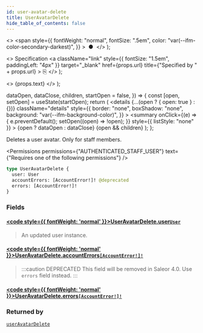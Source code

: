 ```yaml
---
id: user-avatar-delete
title: UserAvatarDelete
hide_table_of_contents: false
---
```


  <>
    <span
      style={{
        fontWeight: "normal",
        fontSize: ".5em",
        color: "var(--ifm-color-secondary-darkest)",
      }}
    >
      &nbsp;●&nbsp;
    </span>
  </>
);

  <>
    Specification
    <a
      className="link"
      style={{ fontSize: "1.5em", paddingLeft: "4px" }}
      target="\_blank"
      href={props.url}
      title={"Specified by " + props.url}
    >
      ⎘
    </a>
  </>
);

  <>
    <span className={props.class}>{props.text}</span>
  </>
);


  dataOpen,
  dataClose,
  children,
  startOpen = false,
}) => {
  const [open, setOpen] = useState(startOpen);
  return (
    <details
      {...(open ? { open: true } : {})}
      className="details"
      style={{
        border: "none",
        boxShadow: "none",
        background: "var(--ifm-background-color)",
      }}
    >
      <summary
        onClick={(e) => {
          e.preventDefault();
          setOpen((open) => !open);
        }}
        style={{ listStyle: "none" }}
      >
        {open ? dataOpen : dataClose}
      </summary>
      {open && children}
    </details>
  );
};

Deletes a user avatar. Only for staff members.

<Permissions
  permissions={"AUTHENTICATED_STAFF_USER"}
  text={"Requires one of the following permissions"}
/>

```graphql
type UserAvatarDelete {
  user: User
  accountErrors: [AccountError!]! @deprecated
  errors: [AccountError!]!
}
```

### Fields

#### [<code style={{ fontWeight: 'normal' }}>UserAvatarDelete.<b>user</b></code>](#)<Bullet />[`User`](../../../api-reference/users/objects/user) <Badge class="badge badge--secondary" text="object"/>

> An updated user instance.

#### [<code style={{ fontWeight: 'normal' }}>UserAvatarDelete.<b>accountErrors</b></code>](#)<Bullet />[`[AccountError!]!`](../../../api-reference/users/objects/account-error) <Badge class="badge badge--deprecated badge--secondary" text="deprecated"/> <Badge class="badge badge--secondary" text="non-null"/> <Badge class="badge badge--secondary" text="object"/>

> :::caution DEPRECATED
> This field will be removed in Saleor 4.0. Use `errors` field instead.
> :::

#### [<code style={{ fontWeight: 'normal' }}>UserAvatarDelete.<b>errors</b></code>](#)<Bullet />[`[AccountError!]!`](../../../api-reference/users/objects/account-error) <Badge class="badge badge--secondary" text="non-null"/> <Badge class="badge badge--secondary" text="object"/>

>

### Returned by

[`userAvatarDelete`](../../../api-reference/users/mutations/user-avatar-delete) <Badge class="badge badge--secondary" text="mutation"/>

